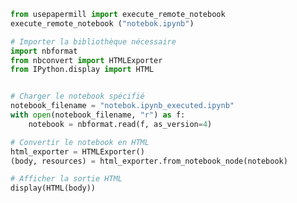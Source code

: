 ```python
from usepapermill import execute_remote_notebook 
execute_remote_notebook ("notebok.ipynb")

```


```python
# Importer la bibliothèque nécessaire
import nbformat
from nbconvert import HTMLExporter
from IPython.display import HTML


# Charger le notebook spécifié
notebook_filename = "notebok.ipynb_executed.ipynb"
with open(notebook_filename, "r") as f:
    notebook = nbformat.read(f, as_version=4)

# Convertir le notebook en HTML
html_exporter = HTMLExporter()
(body, resources) = html_exporter.from_notebook_node(notebook)

# Afficher la sortie HTML
display(HTML(body))
```